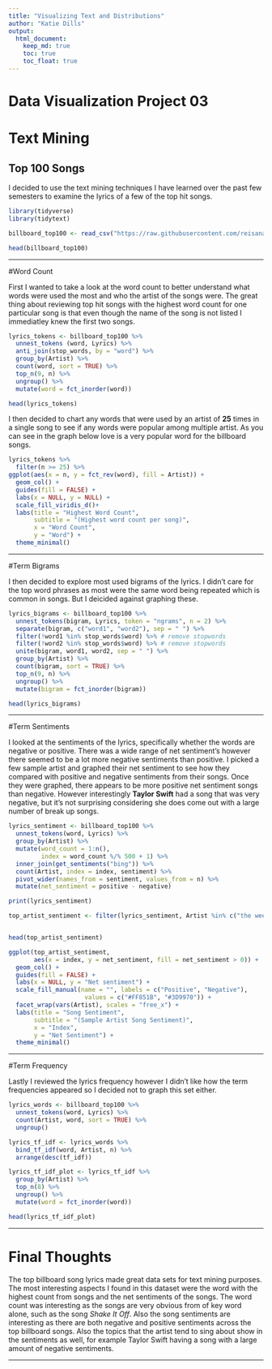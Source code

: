```yaml
---
title: "Visualizing Text and Distributions"
author: "Katie Dills"
output: 
  html_document:
    keep_md: true
    toc: true
    toc_float: true
---
```


# Data Visualization Project 03


# Text Mining

## Top 100 Songs

I decided to use the text mining techniques I have learned over the past few semesters to examine the lyrics of a few of the top hit songs.


```r
library(tidyverse)
library(tidytext)

billboard_top100 <- read_csv("https://raw.githubusercontent.com/reisanar/datasets/master/BB_top100_2015.csv")

head(billboard_top100)
```

***

#Word Count

First I wanted to take a look at the word count to better understand what words were used the most and who the artist of the songs were. The great thing about reviewing top hit songs with the highest word count for one particular song is that even though the name of the song is not listed I immediatley knew the first two songs.

```r
lyrics_tokens <- billboard_top100 %>% 
  unnest_tokens (word, Lyrics) %>%
  anti_join(stop_words, by = "word") %>%
  group_by(Artist) %>% 
  count(word, sort = TRUE) %>% 
  top_n(9, n) %>% 
  ungroup() %>% 
  mutate(word = fct_inorder(word))

head(lyrics_tokens)
```

I then decided to chart any words that were used by an artist of **25** times in a single song to see if any words were popular among multiple artist. As you can see in the graph below love is a very popular word for the billboard songs.

```r
lyrics_tokens %>% 
  filter(n >= 25) %>% 
ggplot(aes(x = n, y = fct_rev(word), fill = Artist)) +
  geom_col() +
  guides(fill = FALSE) +
  labs(x = NULL, y = NULL) +
  scale_fill_viridis_d()+
  labs(title = "Highest Word Count",
       subtitle = "(Highest word count per song)",
       x = "Word Count", 
       y = "Word") +
  theme_minimal()
```

***

#Term Bigrams

I then decided to explore most used bigrams of the lyrics. I didn't care for the top word phrases as most were the same word being repeated which is common in songs. But I deicided against graphing these.

```r
lyrics_bigrams <- billboard_top100 %>% 
  unnest_tokens(bigram, Lyrics, token = "ngrams", n = 2) %>%
  separate(bigram, c("word1", "word2"), sep = " ") %>% 
  filter(!word1 %in% stop_words$word) %>% # remove stopwords
  filter(!word2 %in% stop_words$word) %>% # remove stopwords
  unite(bigram, word1, word2, sep = " ") %>% 
  group_by(Artist) %>% 
  count(bigram, sort = TRUE) %>% 
  top_n(9, n) %>% 
  ungroup() %>% 
  mutate(bigram = fct_inorder(bigram))

head(lyrics_bigrams)

```
***

#Term Sentiments

I looked at the sentiments of the lyrics, specifically whether the words are negative or positive. There was a wide range of net sentiment's however there seemed to be a lot more negative sentiments than positive. I picked a few sample artist and graphed their net sentiment to see how they compared with positive and negative sentiments from their songs. Once they were graphed, there appears to be more positive net sentiment songs than negative. However interestingly **Taylor Swift** had a song that was very negative, but it's not surprising considering she does come out with a large number of break up songs.

```r
lyrics_sentiment <- billboard_top100 %>% 
  unnest_tokens(word, Lyrics) %>%
  group_by(Artist) %>% 
  mutate(word_count = 1:n(),
         index = word_count %/% 500 + 1) %>% 
  inner_join(get_sentiments("bing")) %>%
  count(Artist, index = index, sentiment) %>% 
  pivot_wider(names_from = sentiment, values_from = n) %>%
  mutate(net_sentiment = positive - negative)

print(lyrics_sentiment)
```

```r
top_artist_sentiment <- filter(lyrics_sentiment, Artist %in% c("the weeknd", "meghan trainor", "rihanna", "maroon 5", "beyonce", "drake", "nick jonas", "taylor swift", "sam smith"))


head(top_artist_sentiment)
```


```r
ggplot(top_artist_sentiment, 
       aes(x = index, y = net_sentiment, fill = net_sentiment > 0)) +
  geom_col() +
  guides(fill = FALSE) +  
  labs(x = NULL, y = "Net sentiment") +
  scale_fill_manual(name = "", labels = c("Positive", "Negative"),
                     values = c("#FF851B", "#3D9970")) +
  facet_wrap(vars(Artist), scales = "free_x") +
  labs(title = "Song Sentiment",
       subtitle = "(Sample Artist Song Sentiment)",
       x = "Index", 
       y = "Net Sentiment") +
  theme_minimal()
```

***

#Term Frequency

Lastly I reviewed the lyrics frequency however I didn't like how the term frequencies appeared so I decided not to graph this set either.

```r
lyrics_words <- billboard_top100 %>% 
  unnest_tokens(word, Lyrics) %>% 
  count(Artist, word, sort = TRUE) %>% 
  ungroup()

lyrics_tf_idf <- lyrics_words %>% 
  bind_tf_idf(word, Artist, n) %>%
  arrange(desc(tf_idf))

lyrics_tf_idf_plot <- lyrics_tf_idf %>% 
  group_by(Artist) %>% 
  top_n(8) %>% 
  ungroup() %>% 
  mutate(word = fct_inorder(word))

head(lyrics_tf_idf_plot)
```

***

# Final Thoughts

The top billboard song lyrics made great data sets for text mining purposes. The most interesting aspects I found in this dataset were the word with the highest count from songs and the net sentiments of the songs. The word count was interesting as the songs are very obvious from of key word alone, such as the song *Shake It Off*. Also the song sentiments are interesting as there are both negative and positive sentiments across the top billboard songs. Also the topics that the artist tend to sing about show in the sentiments as well, for example Taylor Swift having a song with a large amount of negative sentiments. 


***
